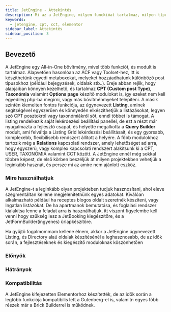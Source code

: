 ```yaml
---
title: JetEngine - Áttekintés
description: Mi az a JetEngine, milyen funckióat tartalmaz, milyen típusú oldalakat és rendszereket késízhetünk vele.
keywords:
  - jetengine, cpt, cct, elementor
sidebar_label: Áttekintés
sidebar_position: 3
---
```



## Bevezető

A JetEngine egy All-in-One bővítmény, mivel több funkciót, és modult is tartalmaz. Alapvetően hasonlóan az ACF vagy Toolset-hez, itt is készíthetünk egyedi metaboxokat, melyeket
hozzáadhatunk különböző post típusokhoz (például bejegyzések, oldalak stb..). Ereje abban rejlik, hogy alapjaiban könnyen kezelhető, és tartalmaz **CPT (Custom post Type)**, **Taxonómia**
valamint **Options page** készítő modulokat is, így ezeket nem kell egyedileg php-ba megírni, vagy más bővítménmyeket telepíteni. A másik szintén kiemelten fontos funkciója, az 
úgynevezett **Listing**, aminek segítségével egyszerűen és könnyedén elkészíthetjük a listázásokat, legyen szó CPT posztokról vagy taxonómiákról sőt, ennél többet is támogat. A 
listing rendelkezik saját lekérdezési beállítási panellel, de ezt a részt már nyugalmazta a fejlesztő csapat, és helyette megalkotta a **Query Builder** modult, ami felváltja
a Listing Grid lekérdezési beállításait, és egy gyorsabb, komplexebb, flexibilisebb rendszert állított a helyére. A főbb modulokhoz tartozik még a **Relations** kapcsolati rendszer, 
amely lehetőséget ad arra, hogy egyszerű, vagy komplex kapcsolati rendszert alakítsunk ki a CPT, USER, TAXONÓMIA valamint CCT között. A JetEngine ennél 
még sokkal többre képest, de első körben beszéljük át milyen projektekben vehetjük a leginkább hasznát, és persze mi az amire nem ajánlott eszköz. 


### Mire használhatjuk
A JetEngine-t a leginkább olyan projekteben tudjuk hasznosítani, ahol eleve szegmentáltan kellene megjelenítetnünk egyes adatokat. Kiválóan alkalmazható például ha receptes blogos
oldalt szeretnék készíteni, vagy Ingatlan listázókat. De ha apartmanok bemutatása, és foglalási rendszer kialakítsa lenne a feladat arra is használhatjuk, 
itt viszont figyelembe kell venni hogy szükség lesz a JetBooking kiegészítőre, és a JetFormBuilder(ingyenes) űrlapkészítőre. 

Ha gyűjtő fogalmommam kellene élnem, akkor a JetEngine úgynevezett Listing, és Directory alaú oldalak készítésénél a leghasznosabb, de az idők során, a fejlesztéseknek és kiegészítő
moduloknak köszönhetően 

### Előnyök
### Hátrányok


### Kompatibilitás
A JetEngine kifejezetten Elementorhoz készítették, de az idők során a legtöbb funkciója kompatibilis lett a Gutenberg-el is, valamitn egyes főbb részek már a Brick Builderrel
is működnek.